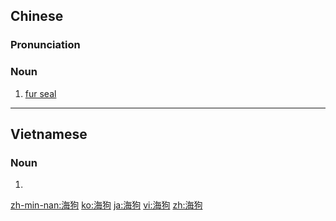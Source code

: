 ==Chinese==
{{zh-forms}}

===Pronunciation===
{{zh-pron
|m=hǎigǒu
|c=hoi2 gau2
|h=pfs=hói-kiéu
|mn=hái-káu
|cat=n
}}

===Noun===
{{zh-noun}}

# [[fur seal]]

{{zh-cat|Pinnipeds}}

----

==Vietnamese==
{{vi-hantutab}}

===Noun===
{{vi-noun|sc=Hani}}

# {{han tu form of|hải cẩu|[[fur seal]]}}

[[zh-min-nan:海狗]]
[[ko:海狗]]
[[ja:海狗]]
[[vi:海狗]]
[[zh:海狗]]